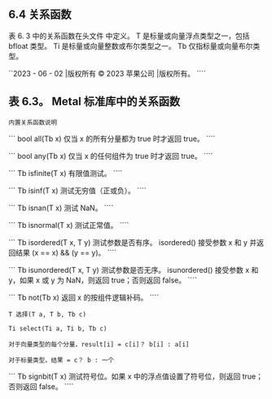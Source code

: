 ## 6.4 关系函数

表 6. 3 中的关系函数在头文件 中定义。 T 是标量或向量浮点类型之一，包括 bfloat 类型。 Ti 是标量或向量整数或布尔类型之一。 Tb 仅指标量或向量布尔类型。

``2023 - 06 - 02 |版权所有 © 2023 苹果公司 |版权所有。 ````

## 表 6.3。 Metal 标准库中的关系函数

`内置关系函数说明`

``` bool all(Tb x) 仅当 x 的所有分量都为 true 时才返回 true。 ````

``` bool any(Tb x) 仅当 x 的任何组件为 true 时才返回 true。 ````

``` Tb isfinite(T x) 有限值测试。 ````

``` Tb isinf(T x) 测试无穷值（正或负）。 ````

``` Tb isnan(T x) 测试 NaN。 ````

``` Tb isnormal(T x) 测试正常值。 ````

``` Tb isordered(T x, T y) 测试参数是否有序。 isordered() 接受参数 x 和 y 并返回结果 (x == x) && (y == y)。 ````

``` Tb isunordered(T x, T y) 测试参数是否无序。 isunordered() 接受参数 x 和 y，如果 x 或 y 为 NaN，则返回 true；否则返回 false。 ````

``` Tb not(Tb x) 返回 x 的按组件逻辑补码。 ````

`T 选择(T a, T b, Tb c)`

`Ti select(Ti a, Ti b, Tb c)`

`对于向量类型的每个分量，result[i] = c[i]？ b[i] : a[i]`

`对于标量类型，结果 = c？ b : 一个`

``` Tb signbit(T x) 测试符号位。如果 x 中的浮点值设置了符号位，则返回 true；否则返回 false。 ````
